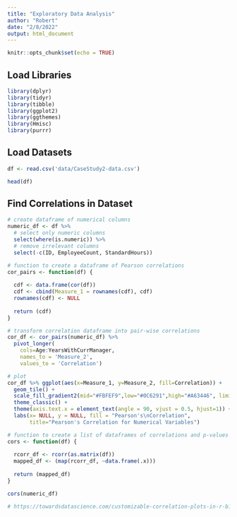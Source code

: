 ```yaml
---
title: "Exploratory Data Analysis"
author: "Robert"
date: "2/8/2022"
output: html_document
---
```


```r
knitr::opts_chunk$set(echo = TRUE)
```

## Load Libraries

```r
library(dplyr)
library(tidyr)
library(tibble)
library(ggplot2)
library(ggthemes)
library(Hmisc)
library(purrr)
```

## Load Datasets

```r
df <- read.csv('data/CaseStudy2-data.csv')

head(df)
```

## Find Correlations in Dataset

```r
# create dataframe of numerical columns
numeric_df <- df %>% 
  # select only numeric columns
  select(where(is.numeric)) %>%
  # remove irrelevant columns
  select(-c(ID, EmployeeCount, StandardHours))

# function to create a dataframe of Pearson correlations
cor_pairs <- function(df) {
  
  cdf <- data.frame(cor(df))
  cdf <- cbind(Measure_1 = rownames(cdf), cdf)
  rownames(cdf) <- NULL
  
  return (cdf)
}

# transform correlation dataframe into pair-wise correlations
cor_df <- cor_pairs(numeric_df) %>%
  pivot_longer(
    cols=Age:YearsWithCurrManager, 
    names_to = 'Measure_2', 
    values_to = 'Correlation')

# plot 
cor_df %>% ggplot(aes(x=Measure_1, y=Measure_2, fill=Correlation)) +
  geom_tile() +
  scale_fill_gradient2(mid="#FBFEF9",low="#0C6291",high="#A63446", limits=c(-1,1)) +
  theme_classic() +
  theme(axis.text.x = element_text(angle = 90, vjust = 0.5, hjust=1)) +
  labs(x= NULL, y = NULL, fill = "Pearson's\nCorrelation", 
       title="Pearson's Correlation for Numerical Variables") 

# function to create a list of dataframes of correlations and p-values
cors <- function(df) { 
  
  rcorr_df <- rcorr(as.matrix(df))
  mapped_df <- (map(rcorr_df, ~data.frame(.x)))
  
  return (mapped_df)
}

cors(numeric_df)

# https://towardsdatascience.com/customizable-correlation-plots-in-r-b1d2856a4b05

```